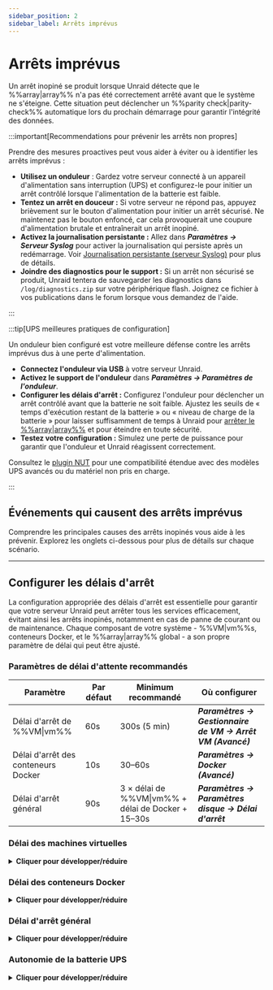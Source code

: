 ```yaml
---
sidebar_position: 2
sidebar_label: Arrêts imprévus
---
```



# Arrêts imprévus

Un arrêt inopiné se produit lorsque Unraid détecte que le %%array|array%% n'a pas été correctement arrêté avant que le système ne s'éteigne. Cette situation peut déclencher un %%parity check|parity-check%% automatique lors du prochain démarrage pour garantir l'intégrité des données.

:::important[Recommendations pour prévenir les arrêts non propres]

Prendre des mesures proactives peut vous aider à éviter ou à identifier les arrêts imprévus :

- **Utilisez un onduleur** : Gardez votre serveur connecté à un appareil d'alimentation sans interruption (UPS) et configurez-le pour initier un arrêt contrôlé lorsque l'alimentation de la batterie est faible.
- **Tentez un arrêt en douceur :** Si votre serveur ne répond pas, appuyez brièvement sur le bouton d'alimentation pour initier un arrêt sécurisé. Ne maintenez pas le bouton enfoncé, car cela provoquerait une coupure d'alimentation brutale et entraînerait un arrêt inopiné.
- **Activez la journalisation persistante :** Allez dans ***Paramètres → Serveur Syslog*** pour activer la journalisation qui persiste après un redémarrage. Voir [Journalisation persistante (serveur Syslog)](../diagnostics/capture-diagnostics-and-logs.mdx#persistent-logs-syslog-server) pour plus de détails.
- **Joindre des diagnostics pour le support :** Si un arrêt non sécurisé se produit, Unraid tentera de sauvegarder les diagnostics dans `/log/diagnostics.zip` sur votre périphérique flash. Joignez ce fichier à vos publications dans le forum lorsque vous demandez de l'aide.

:::

:::tip[UPS meilleures pratiques de configuration]

Un onduleur bien configuré est votre meilleure défense contre les arrêts imprévus dus à une perte d'alimentation.

- **Connectez l'onduleur via USB** à votre serveur Unraid.
- **Activez le support de l'onduleur** dans ***Paramètres → Paramètres de l'onduleur***.
- **Configurer les délais d'arrêt :** Configurez l'onduleur pour déclencher un arrêt contrôlé avant que la batterie ne soit faible. Ajustez les seuils de « temps d'exécution restant de la batterie » ou « niveau de charge de la batterie » pour laisser suffisamment de temps à Unraid pour [arrêter le %%array|array%%](../../using-unraid-to/manage-storage/array-configuration.mdx#startstop-the-array) et pour éteindre en toute sécurité.
- **Testez votre configuration :** Simulez une perte de puissance pour garantir que l'onduleur et Unraid réagissent correctement.

Consultez le [plugin NUT](https://unraid.net/community/apps/c/plugins/p4?srsltid=AfmBOop675PrJQW4iqb4JBN3GyPpwDDiSmnZReq78t27XyxkFdMX8inO#:~:text=NUT%20%2D%20Network%20UPS%20Tools) pour une compatibilité étendue avec des modèles UPS avancés ou du matériel non pris en charge.

:::

## Événements qui causent des arrêts imprévus

Comprendre les principales causes des arrêts inopinés vous aide à les prévenir. Explorez les onglets ci-dessous pour plus de détails sur chaque scénario.

<Tabs>
  <TabItem value="puissance" label="Perte de puissance inattendue" default>
    <UncleanShutdownsPower />
  </TabItem>

  <TabItem value="flash" label="Défaillance du lecteur flash">
    <UncleanShutdownsFlash />
  </TabItem>

  <TabItem value="terminal" label="Ouvrir des sessions terminal">
    <UncleanShutdownsTerminal />
  </TabItem>
</Tabs>

---

## Configurer les délais d'arrêt

La configuration appropriée des délais d'arrêt est essentielle pour garantir que votre serveur Unraid peut arrêter tous les services efficacement, évitant ainsi les arrêts inopinés, notamment en cas de panne de courant ou de maintenance. Chaque composant de votre système - %%VM|vm%%s, conteneurs Docker, et le %%array|array%% global - a son propre paramètre de délai qui peut être ajusté.

### Paramètres de délai d'attente recommandés

| Paramètre                           | Par défaut | Minimum recommandé                                 | Où configurer                                             |
| ----------------------------------- | ---------- | -------------------------------------------------- | --------------------------------------------------------- |
| Délai d'arrêt de %%VM\|vm%%         | 60s        | 300s (5 min)                                       | ***Paramètres → Gestionnaire de VM → Arrêt VM (Avancé)*** |
| Délai d'arrêt des conteneurs Docker | 10s        | 30–60s                                             | ***Paramètres → Docker (Avancé)***                        |
| Délai d'arrêt général               | 90s        | 3 × délai de %%VM\|vm%% + délai de Docker + 15–30s | ***Paramètres → Paramètres disque → Délai d'arrêt***      |

### Délai des machines virtuelles

<details>
  <summary><strong>Cliquer pour développer/réduire</strong></summary>

  Unraid arrête d'abord toutes les machines virtuelles configurées (%%VMs|vm%%) avant d'interrompre les conteneurs Docker ou l'%%array|array%% elle-même. Le délai d'arrêt de la VM détermine combien de temps Unraid attend que chaque %%VM|vm%% s'arrête correctement.

  <h4>Où définir</h4>

  - ***Paramètres → Gestionnaire de VM → Arrêt VM*** (vue Avancée activée)

  <h4>Considérer</h4>

  - %%VMs|vm%% sous Windows peuvent prendre plus de temps à s'arrêter, surtout si des mises à jour sont en attente ou si la %%VM|vm%% est en veille/hibernation.
  - Si le délai est trop court, les %%VMs|vm%% s'arrêteront de force, risquant une perte de données ou une corruption.

  <h4>Bonne pratique</h4>

  Réglez le délai sur au moins 300 secondes (5 minutes) pour les %%VMs|vm%% Windows. Planifiez les mises à jour pour qu'elles s'exécutent au démarrage, et non à l'arrêt, afin d'éviter les retards.
</details>

### Délai des conteneurs Docker

<details>
  <summary><strong>Cliquer pour développer/réduire</strong></summary>

  Après les %%VMs|vm%%, Unraid arrête tous les conteneurs Docker en cours d'exécution. Le délai d'arrêt du conteneur Docker contrôle combien de temps Unraid attend pour que chaque conteneur se termine proprement.

  <h4>Où définir</h4>

  - ***Paramètres → Docker*** (vue avancée activée)

  <h4>Considérer</h4>

  - Les conteneurs sont arrêtés en parallèle.
  - Les conteneurs complexes, ou ceux avec de grandes bases de données, peuvent nécessiter plus de 10 secondes par défaut pour s'arrêter en toute sécurité.
  - Si le temps imparti expire, les conteneurs sont arrêtés de force.

  <h4>Bonne pratique</h4>
  Augmentez le délai à 30-60 secondes si vous exécutez des conteneurs Docker qui nécessitent un temps d'arrêt supplémentaire.
</details>

### Délai d'arrêt général

<details>
  <summary><strong>Cliquer pour développer/réduire</strong></summary>

  Le délai d'arrêt global est le temps maximum qu'Unraid permet pour tous les processus d'arrêt - %%VM|vm%%s, Docker, et opérations sur les disques - avant de forcer un arrêt.

  <h4>Où définir</h4>

  - ***Paramètres → Paramètres disque → Délai d'arrêt***

  <h4>Comment calculer</h4>

  Additionnez vos délais %%VM|vm%% et Docker, puis ajoutez 15–30 secondes pour le démontage des disques et d'autres processus.

  - Exemple : `3 × délai d'arrêt ***VM*** + délai d'arrêt ***Docker*** + 15–30 secondes`

  <h4>Bonne pratique</h4>
  Réglez ce minuteur suffisamment haut pour couvrir votre scénario d'arrêt le plus lent, surtout si vous avez de nombreux lecteurs ou un grand %%array|array%%.
</details>

### Autonomie de la batterie UPS

<details>
  <summary><strong>Cliquer pour développer/réduire</strong></summary>

  Votre UPS doit fournir suffisamment de temps de fonctionnement pour permettre à tous les délais d'arrêt de prendre fin avant que le serveur ne perde du courant.

  <h4>Où définir</h4>

  - ***Paramètres → Paramètres de l’onduleur*** (voir **Temps restant** avec tous les disques en rotation)

  <h4>Considérer</h4>

  - L'onduleur doit initier un arrêt suffisamment tôt pour permettre à la séquence d'arrêt complète de se terminer.
  - Si la batterie se décharge avant que l'arrêt ne soit terminé, vous risquez un arrêt imprévu et une possible perte de données.

  <h4>Bonne pratique</h4>

  Testez votre onduleur en simulant une panne de courant et en confirmant qu'Unraid s'arrête proprement avec du temps devant lui.
</details>
